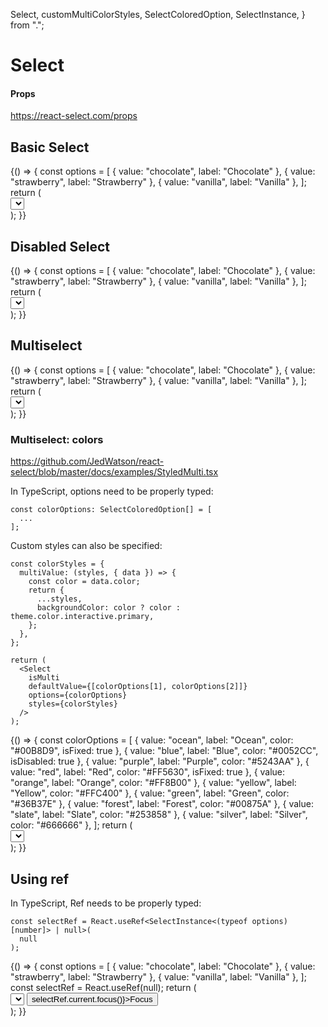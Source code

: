   Select,
  customMultiColorStyles,
  SelectColoredOption,
  SelectInstance,
} from ".";

<Meta title="Forms/Select" component={Select} />

# Select

#### Props

https://react-select.com/props

## Basic Select

<Canvas>
  <Story name="basic">
    {() => {
      const options = [
        { value: "chocolate", label: "Chocolate" },
        { value: "strawberry", label: "Strawberry" },
        { value: "vanilla", label: "Vanilla" },
      ];
      return (
        <div style={{ height: "150px" }}>
          <Select options={options}></Select>
        </div>
      );
    }}
  </Story>
</Canvas>

## Disabled Select

<Canvas>
  <Story name="disabled">
    {() => {
      const options = [
        { value: "chocolate", label: "Chocolate" },
        { value: "strawberry", label: "Strawberry" },
        { value: "vanilla", label: "Vanilla" },
      ];
      return (
        <div style={{ height: "150px" }}>
          <Select isDisabled options={options}></Select>
        </div>
      );
    }}
  </Story>
</Canvas>

## Multiselect

<Canvas>
  <Story name="multiselect">
    {() => {
      const options = [
        { value: "chocolate", label: "Chocolate" },
        { value: "strawberry", label: "Strawberry" },
        { value: "vanilla", label: "Vanilla" },
      ];
      return (
        <div style={{ height: "150px" }}>
          <Select
            isMulti
            defaultValue={[options[1], options[2]]}
            options={options}
          ></Select>
        </div>
      );
    }}
  </Story>
</Canvas>

### Multiselect: colors

https://github.com/JedWatson/react-select/blob/master/docs/examples/StyledMulti.tsx

In TypeScript, options need to be properly typed:

```tsx
const colorOptions: SelectColoredOption[] = [
  ...
];
```

Custom styles can also be specified:

```tsx
const colorStyles = {
  multiValue: (styles, { data }) => {
    const color = data.color;
    return {
      ...styles,
      backgroundColor: color ? color : theme.color.interactive.primary,
    };
  },
};

return (
  <Select
    isMulti
    defaultValue={[colorOptions[1], colorOptions[2]]}
    options={colorOptions}
    styles={colorStyles}
  />
);
```

<Canvas>
  <Story name="multiselect-colors">
    {() => {
      const colorOptions = [
        { value: "ocean", label: "Ocean", color: "#00B8D9", isFixed: true },
        { value: "blue", label: "Blue", color: "#0052CC", isDisabled: true },
        { value: "purple", label: "Purple", color: "#5243AA" },
        { value: "red", label: "Red", color: "#FF5630", isFixed: true },
        { value: "orange", label: "Orange", color: "#FF8B00" },
        { value: "yellow", label: "Yellow", color: "#FFC400" },
        { value: "green", label: "Green", color: "#36B37E" },
        { value: "forest", label: "Forest", color: "#00875A" },
        { value: "slate", label: "Slate", color: "#253858" },
        { value: "silver", label: "Silver", color: "#666666" },
      ];
      return (
        <div style={{ height: "150px" }}>
          <Select
            isMulti
            defaultValue={[colorOptions[1], colorOptions[2]]}
            options={colorOptions}
            styles={customMultiColorStyles}
          ></Select>
        </div>
      );
    }}
  </Story>
</Canvas>

## Using ref

In TypeScript, Ref needs to be properly typed:

```tsx
const selectRef = React.useRef<SelectInstance<(typeof options)[number]> | null>(
  null
);
```

<Canvas>
  <Story name="ref">
    {() => {
      const options = [
        { value: "chocolate", label: "Chocolate" },
        { value: "strawberry", label: "Strawberry" },
        { value: "vanilla", label: "Vanilla" },
      ];
      const selectRef = React.useRef(null);
      return (
        <div style={{ height: "150px" }}>
          <Select
            isMulti
            defaultValue={[options[1], options[2]]}
            options={options}
            ref={selectRef}
          ></Select>
          <button onClick={() => selectRef.current.focus()}>Focus</button>
        </div>
      );
    }}
  </Story>
</Canvas>
